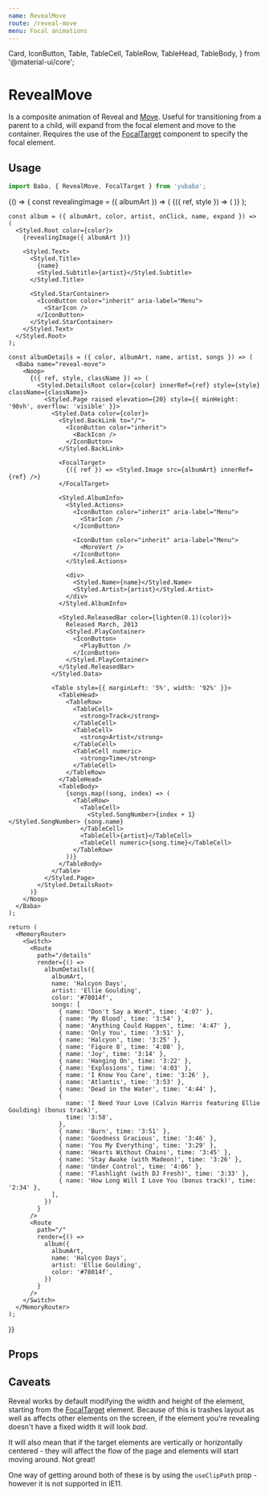 ```yaml
---
name: RevealMove
route: /reveal-move
menu: Focal animations
---
```


  Card,
  IconButton,
  Table,
  TableCell,
  TableRow,
  TableHead,
  TableBody,
} from '@material-ui/core';

# RevealMove

Is a composite animation of Reveal and [Move](/move).
Useful for transitioning from a parent to a child,
will expand from the focal element and move to the container.
Requires the use of the [FocalTarget](/focal-target) component to specify the focal element.

## Usage

```js
import Baba, { RevealMove, FocalTarget } from 'yubaba';
```

<Playground>
  {() => {
    const revealingImage = ({ albumArt }) => (
      <Baba name="reveal-move">
        <RevealMove useClipPath>
          {({ ref, style }) => (
            <Link to="/details">
              <Styled.BackgroundImage src={albumArt} style={style} innerRef={ref} />
            </Link>
          )}
        </RevealMove>
      </Baba>
    );

    const album = ({ albumArt, color, artist, onClick, name, expand }) => (
      <Styled.Root color={color}>
        {revealingImage({ albumArt })}

        <Styled.Text>
          <Styled.Title>
            {name}
            <Styled.Subtitle>{artist}</Styled.Subtitle>
          </Styled.Title>

          <Styled.StarContainer>
            <IconButton color="inherit" aria-label="Menu">
              <StarIcon />
            </IconButton>
          </Styled.StarContainer>
        </Styled.Text>
      </Styled.Root>
    );

    const albumDetails = ({ color, albumArt, name, artist, songs }) => (
      <Baba name="reveal-move">
        <Noop>
          {({ ref, style, className }) => (
            <Styled.DetailsRoot color={color} innerRef={ref} style={style} className={className}>
              <Styled.Page raised elevation={20} style={{ minHeight: '90vh', overflow: 'visible' }}>
                <Styled.Data color={color}>
                  <Styled.BackLink to="/">
                    <IconButton color="inherit">
                      <BackIcon />
                    </IconButton>
                  </Styled.BackLink>

                  <FocalTarget>
                    {({ ref }) => <Styled.Image src={albumArt} innerRef={ref} />}
                  </FocalTarget>

                  <Styled.AlbumInfo>
                    <Styled.Actions>
                      <IconButton color="inherit" aria-label="Menu">
                        <StarIcon />
                      </IconButton>

                      <IconButton color="inherit" aria-label="Menu">
                        <MoreVert />
                      </IconButton>
                    </Styled.Actions>

                    <div>
                      <Styled.Name>{name}</Styled.Name>
                      <Styled.Artist>{artist}</Styled.Artist>
                    </div>
                  </Styled.AlbumInfo>

                  <Styled.ReleasedBar color={lighten(0.1)(color)}>
                    Released March, 2013
                    <Styled.PlayContainer>
                      <IconButton>
                        <PlayButton />
                      </IconButton>
                    </Styled.PlayContainer>
                  </Styled.ReleasedBar>
                </Styled.Data>

                <Table style={{ marginLeft: '5%', width: '92%' }}>
                  <TableHead>
                    <TableRow>
                      <TableCell>
                        <strong>Track</strong>
                      </TableCell>
                      <TableCell>
                        <strong>Artist</strong>
                      </TableCell>
                      <TableCell numeric>
                        <strong>Time</strong>
                      </TableCell>
                    </TableRow>
                  </TableHead>
                  <TableBody>
                    {songs.map((song, index) => (
                      <TableRow>
                        <TableCell>
                          <Styled.SongNumber>{index + 1}</Styled.SongNumber> {song.name}
                        </TableCell>
                        <TableCell>{artist}</TableCell>
                        <TableCell numeric>{song.time}</TableCell>
                      </TableRow>
                    ))}
                  </TableBody>
                </Table>
              </Styled.Page>
            </Styled.DetailsRoot>
          )}
        </Noop>
      </Baba>
    );

    return (
      <MemoryRouter>
        <Switch>
          <Route
            path="/details"
            render={() =>
              albumDetails({
                albumArt,
                name: 'Halcyon Days',
                artist: 'Ellie Goulding',
                color: '#78014f',
                songs: [
                  { name: "Don't Say a Word", time: '4:07' },
                  { name: 'My Blood', time: '3:54' },
                  { name: 'Anything Could Happen', time: '4:47' },
                  { name: 'Only You', time: '3:51' },
                  { name: 'Halcyon', time: '3:25' },
                  { name: 'Figure 8', time: '4:08' },
                  { name: 'Joy', time: '3:14' },
                  { name: 'Hanging On', time: '3:22' },
                  { name: 'Explosions', time: '4:03' },
                  { name: 'I Know You Care', time: '3:26' },
                  { name: 'Atlantis', time: '3:53' },
                  { name: 'Dead in the Water', time: '4:44' },
                  {
                    name: 'I Need Your Love (Calvin Harris featuring Ellie Goulding) (bonus track)',
                    time: '3:58',
                  },
                  { name: 'Burn', time: '3:51' },
                  { name: 'Goodness Gracious', time: '3:46' },
                  { name: 'You My Everything', time: '3:29' },
                  { name: 'Hearts Without Chains', time: '3:45' },
                  { name: 'Stay Awake (with Madeon)', time: '3:26' },
                  { name: 'Under Control', time: '4:06' },
                  { name: 'Flashlight (with DJ Fresh)', time: '3:33' },
                  { name: 'How Long Will I Love You (bonus track)', time: '2:34' },
                ],
              })
            }
          />
          <Route
            path="/"
            render={() =>
              album({
                albumArt,
                name: 'Halcyon Days',
                artist: 'Ellie Goulding',
                color: '#78014f',
              })
            }
          />
        </Switch>
      </MemoryRouter>
    );

}}

</Playground>

## Props

<PropsTable of={RevealMove} />

## Caveats

Reveal works by default modifying the width and height of the element,
starting from the [FocalTarget](/focal-target) element.
Because of this is trashes layout as well as affects other elements on the screen,
if the element you're revealing doesn't have a fixed width it will look _bad_.

It will also mean that if the target elements are vertically or horizontally centered -
they will affect the flow of the page and elements will start moving around.
Not great!

One way of getting around both of these is by using the `useClipPath` prop - however it is not supported in IE11.

